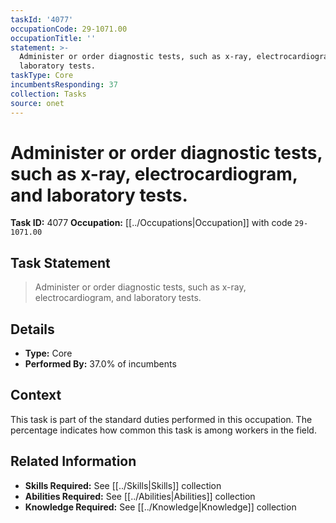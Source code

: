 ```yaml
---
taskId: '4077'
occupationCode: 29-1071.00
occupationTitle: ''
statement: >-
  Administer or order diagnostic tests, such as x-ray, electrocardiogram, and
  laboratory tests.
taskType: Core
incumbentsResponding: 37
collection: Tasks
source: onet
---
```

# Administer or order diagnostic tests, such as x-ray, electrocardiogram, and laboratory tests.

**Task ID:** 4077
**Occupation:** [[../Occupations|Occupation]] with code `29-1071.00`

## Task Statement

> Administer or order diagnostic tests, such as x-ray, electrocardiogram, and laboratory tests.

## Details

- **Type:** Core
- **Performed By:** 37.0% of incumbents

## Context

This task is part of the standard duties performed in this occupation. The percentage indicates how common this task is among workers in the field.

## Related Information

- **Skills Required:** See [[../Skills|Skills]] collection
- **Abilities Required:** See [[../Abilities|Abilities]] collection
- **Knowledge Required:** See [[../Knowledge|Knowledge]] collection

